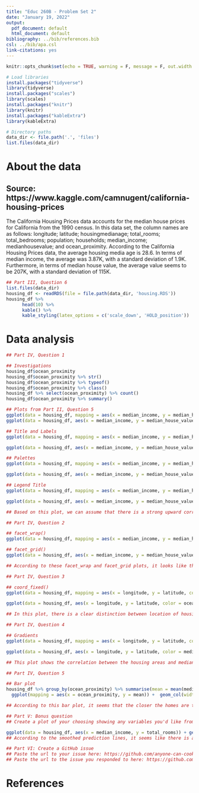 ```yaml
---
title: "Educ 260B - Problem Set 2"
date: "January 19, 2022"
output:
  pdf_document: default
  html_document: default
bibliography: ../bib/references.bib
csl: ../bib/apa.csl
link-citations: yes
---
```


```r
knitr::opts_chunk$set(echo = TRUE, warning = F, message = F, out.width = '75%', fig.align = 'center')

# Load libraries
install.packages("tidyverse")
library(tidyverse)
install.packages("scales")
library(scales)
install.packages("knitr")
library(knitr)
install.packages("kableExtra")
library(kableExtra)

# Directory paths
data_dir <- file.path('.', 'files')
list.files(data_dir)

```

# About the data
## Source: https://www.kaggle.com/camnugent/california-housing-prices 
The California Housing Prices data accounts for the median house prices for California from the 1990 census. In this data set, the column names are as follows: longitude; latitude; housingmedianage; total_rooms; total_bedrooms; population; households; median_income; medianhousevalue; and ocean_proximity. According to the California Housing Prices data, the average housing media age is 28.6. In terms of median income, the average was 3.87K, with a standard deviation of 1.9K. Furthermore, in terms of median house value, the average value seems to be 207K, with a standard deviation of 115K. 

```r
## Part III, Question 6
list.files(data_dir)
housing_df <- readRDS(file = file.path(data_dir, 'housing.RDS'))
housing_df %>%
      head(10) %>% 
      kable() %>%
      kable_styling(latex_options = c('scale_down', 'HOLD_position'))

```


# Data analysis

```r
## Part IV, Question 1

## Investigations
housing_df$ocean_proximity
housing_df$ocean_proximity %>% str()
housing_df$ocean_proximity %>% typeof()
housing_df$ocean_proximity %>% class()
housing_df %>% select(ocean_proximity) %>% count()
housing_df$ocean_proximity %>% summary()

## Plots from Part II, Question 5
ggplot(data = housing_df, mapping = aes(x = median_income, y = median_house_value, color = ocean_proximity)) + geom_point()
ggplot(data = housing_df, aes(x = median_income, y = median_house_value, color = ocean_proximity)) + geom_point()

## Title and Labels 
ggplot(data = housing_df, mapping = aes(x = median_income, y = median_house_value, color = ocean_proximity)) + geom_point() + ggtitle('Correlation Between the Median Income and Median House Value') + xlab('Median Income') + ylab('Median House Value') 

ggplot(data = housing_df, aes(x = median_income, y = median_house_value, color = ocean_proximity)) + geom_point() + ggtitle('Correlation Between the Median Income and Median House Value') + xlab('Median Income') + ylab('Median House Value') 

## Palettes 
ggplot(data = housing_df, mapping = aes(x = median_income, y = median_house_value, color = ocean_proximity)) + geom_point() + ggtitle('Correlation Between the Median Income and Median House Value') + xlab('Median Income') + ylab('Median House Value') + scale_color_brewer(palette = 'Spectral')

ggplot(data = housing_df, aes(x = median_income, y = median_house_value, color = ocean_proximity)) + geom_point() + ggtitle('Correlation Between the Median Income and Median House Value') + xlab('Median Income') + ylab('Median House Value') + scale_color_brewer(palette = 'Spectral')

## Legend Title
ggplot(data = housing_df, mapping = aes(x = median_income, y = median_house_value, color = ocean_proximity)) + geom_point() + ggtitle('Correlation Between the Median Income and Median House Value') + xlab('Median Income') + ylab('Median House Value') + scale_color_brewer(palette = 'Spectral', name = 'Proximity to the Ocean') + scale_x_continuous(labels = label_number(prefix = '$', suffix = 'K', scale = 15, accuracy = 1)) + scale_y_continuous(labels = label_number(prefix = '$', suffix = 'K', scale = 1e-3, accuracy = 1)) + theme_minimal()

ggplot(data = housing_df, aes(x = median_income, y = median_house_value, color = ocean_proximity)) + geom_point() + ggtitle('Correlation Between the Median Income and Median House Value') + xlab('Median Income') + ylab('Median House Value') + scale_color_brewer(palette = 'Spectral', name = 'Proximity to the Ocean') + scale_x_continuous(labels = label_number(prefix = '$', suffix = 'K', scale = 15, accuracy = 1)) + scale_y_continuous(labels = label_number(prefix = '$', suffix = 'K', scale = 1e-3, accuracy = 1))  + theme_minimal()

## Based on this plot, we can assume that there is a strong upward correlation between the median income and median house value. It also looks like people whose median income ranges between $0k to $75K live near the inland area, which is further away from the ocean and those homes have a lower median house value.
```


```r
## Part IV, Question 2

## facet_wrap()
ggplot(data = housing_df, mapping = aes(x = median_income, y = median_house_value)) + geom_point() + facet_wrap(~ ocean_proximity, nrow = 2) + ggtitle('Correlation Between the Median Income and Median House Value') + xlab('Median Income') + ylab('Median House Value') + scale_color_brewer(palette = 'Spectral', name = 'Proximity to the Ocean') + scale_x_continuous(labels = label_number(prefix = '$', suffix = 'K', scale = 15, accuracy = 1)) + scale_y_continuous(labels = label_number(prefix = '$', suffix = 'K', scale = 1e-3, accuracy = 1)) + theme_minimal()

## facet_grid()
ggplot(data = housing_df, aes(x = median_income, y = median_house_value)) + geom_point() + facet_grid(~ocean_proximity) + ggtitle('Correlation Between the Median Income and Median House Value') + xlab('Median Income') + ylab('Median House Value') + scale_color_brewer(palette = 'Spectral', name = 'Proximity to the Ocean') + scale_x_continuous(labels = label_number(prefix = '$', suffix = 'K', scale = 15, accuracy = 1)) + scale_y_continuous(labels = label_number(prefix = '$', suffix = 'K', scale = 1e-3, accuracy = 1))  + theme_minimal()

## According to these facet_wrap and facet_grid plots, it looks like there are strong correlations between the median income and median house value of residents who live near the bay, ocean, <1H ocean, and in the inland area. There doesn't seem to be a strong correlation among those residents who live in the island. 

```

```r
## Part IV, Question 3

## coord_fixed()
ggplot(data = housing_df, mapping = aes(x = longitude, y = latitude, color = ocean_proximity)) + geom_point() + ggtitle('Correlation Between Longitude and Latitude of Housing') + xlab('Longitude') + ylab('Latitude') + scale_color_brewer(palette = 'Accent', name = 'Proximity to the Ocean') + theme_minimal() + coord_fixed()

ggplot(data = housing_df, aes(x = longitude, y = latitude, color = ocean_proximity)) + geom_point() + ggtitle('Correlation Between Longitude and Latitude of Housing') + xlab('Longitude') + ylab('Latitude') + scale_color_brewer(palette = 'Set2', name = 'Proximity to the Ocean') + theme_minimal() + coord_fixed()

## In this plot, there is a clear distinction between location of housing units in the state of California and the number of people who live close to the islands, near the bay, near the ocean, <1H ocean, and in the inland areas. I think that this plot does a great job at painting a picture of the number of people who live closer to the oceans vs those who don't.
```

```r
## Part IV, Question 4

## Gradients
ggplot(data = housing_df, mapping = aes(x = longitude, y = latitude, color = median_house_value)) + geom_point() + ggtitle('Correlation Between Housing Area and Median Housing Value') + xlab('Longitude') + ylab('Latitude') + scale_color_gradient(low = 'green', high = 'black', name = 'Median House Value Percentage', labels = label_number(suffix = '%')) + theme_bw() + coord_fixed()

ggplot(data = housing_df, aes(x = longitude, y = latitude, color = median_house_value)) + geom_point() + ggtitle('Correlation Between Housing Area and Median Housing Value') + xlab('Longitude') + ylab('Latitude') + scale_color_gradient(low = 'green', high = 'black', name = 'Median House Value Percentage', labels = label_number(suffix = '%')) + theme_bw() + coord_fixed()

## This plot shows the correlation between the housing areas and median housing values in the state of California and I think that this graph also does a great job at depicting the levels of median household values in the state. From this plot, it seems that the value of homes near the coast are more expensive relative to the homes near the inland areas. 
```

```r
## Part IV, Question 5

## Bar plot
housing_df %>% group_by(ocean_proximity) %>% summarise(mean = mean(median_house_value)) %>%
  ggplot(mapping = aes(x = ocean_proximity, y = mean)) +  geom_col(width = .95) + ggtitle('Average Median Housing Value by Ocean Proximity') + xlab('Proximity to the Ocean') + ylab('Average Median Housing Value') + scale_y_continuous(labels = label_number(prefix = '$', suffix = 'K', scale = 1e-3, accuracy = 1)) + theme_grey()

## According to this bar plot, it seems that the closer the homes are to the inland area, the more affordable they are in average median housing value. 

```

```r
## Part V: Bonus question
## Create a plot of your choosing showing any variables you'd like from the housing dataset. However, this cannot be a scatterplot or barplot, as you've done in the previous questions. Make sure to title and label the plot appropriately and customize it how you'd like. Then, write some text describing your findings or observations.

ggplot(data = housing_df, aes(x = median_income, y = total_rooms)) + geom_smooth() + ggtitle('Correlation Between Median Housing Income and Total Rooms') + xlab('Median Income') + ylab('Total Room') +  theme_classic()
## According to the smoothed prediction lines, it seems like there is a stong correlation between a high median housing income and total rooms.

```

```r
## Part VI: Create a GitHub issue   
## Paste the url to your issue here: https://github.com/anyone-can-cook/rclass2_w22_student_issues/issues/53
## Paste the url to the issue you responded to here: https://github.com/anyone-can-cook/rclass2_w22_student_issues/issues/52
```


# References

